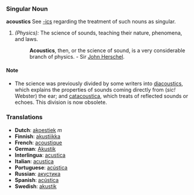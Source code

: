 ===Singular Noun=== 
'''acoustics''' See [[-ics]] regarding the treatment of such nouns as singular.
#''(Physics):'' The science of sounds, teaching their nature, phenomena, and laws. 
#:'''Acoustics''', then, or the science of sound, is a very considerable branch of physics. - Sir [[John Herschel]].
====Note====
*The science was previously divided by some writers into [[diacoustics]], which explains the properties of sounds coming directly from (''sic!'' Webster) the ear; and [[catacoustica]], which treats of reflected sounds or echoes.  This division is now obsolete.
=== Translations === 
*'''Dutch''': [[akoestiek]] ''m''
*'''Finnish''': [[akustiikka]]
*'''French''': [[acoustique]] 
*'''German''': [[Akustik]] 
*'''Interlingua''': [[acustica]] 
*'''Italian''': [[acustica]] 
*'''Portuguese''': [[acústica]] 
*'''Russian''': [[акустика]]
*'''Spanish''': [[acústica]]
*'''Swedish''': [[akustik]]